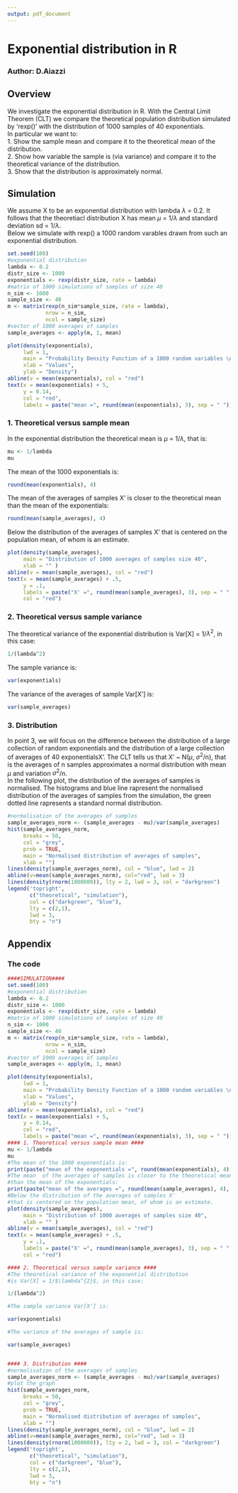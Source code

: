 ```yaml
---
output: pdf_document
---
```

# Exponential distribution in R #  
### Author: D.Aiazzi ###  
## Overview ##  
We investigate the exponential distribution in R. With the Central Limit Theorem (CLT) we compare the theoretical population distribution simulated by 'rexp()' with the distribution of 1000 samples of 40 exponentials.  
In particular we want to:  
1. Show the sample mean and compare it to the theoretical mean of the distribution.  
2. Show how variable the sample is (via variance) and compare it to the theoretical variance of the distribution.  
3. Show that the distribution is approximately normal.  

## Simulation ##

We assume X to be an exponential distribution with lambda $\lambda$ = 0.2. It follows that the theoretiacl distribution X has mean $\mu$ = 1/$\lambda$ and standard deviation sd = 1/$\lambda$.  
Below we simulate with rexp() a 1000 random varables drawn from such an exponential distribution.  


```r
set.seed(100)
#exponential distribution
lambda <- 0.2
distr_size <- 1000
exponentials <- rexp(distr_size, rate = lambda)
#matrix of 1000 simulations of samples of size 40
n_sim <- 1000
sample_size <- 40
m <- matrix(rexp(n_sim*sample_size, rate = lambda), 
            nrow = n_sim, 
            ncol = sample_size)
#vector of 1000 averages of samples
sample_averages <- apply(m, 1, mean)

plot(density(exponentials), 
     lwd = 1, 
     main = "Probability Density Function of a 1000 random variables \ndrawn from an exponential distribution\n (lambda = 0.2)",
     xlab = "Values",
     ylab = "Density")
abline(v = mean(exponentials), col = "red")
text(x = mean(exponentials) + 5, 
     y = 0.14,
     col = "red", 
     labels = paste("mean =", round(mean(exponentials), 3), sep = " "))
```







### 1. Theoretical versus sample mean ###

In the exponential distribution the theoretical mean is $\mu$ = 1/$\lambda$, that is: 

```r
mu <- 1/lambda
mu
```

The mean of the 1000 exponentials is:  

```r
round(mean(exponentials), 4)
```

The mean  of the averages of samples X' is closer to the theoretical mean than the mean of the exponentials:  

```r
round(mean(sample_averages), 4)
```

Below the distribution of the averages of samples X' that is centered on the population mean, of whom is an estimate.  

```r
plot(density(sample_averages), 
     main = "Distribution of 1000 averages of samples size 40",
     xlab = "" )
abline(v = mean(sample_averages), col = "red")
text(x = mean(sample_averages) + .5, 
     y = .1, 
     labels = paste("X' =", round(mean(sample_averages), 3), sep = " "), 
     col = "red")
```

### 2. Theoretical versus sample variance ###  

The theoretical variance of the exponential distribution is Var[X] = 1/$\lambda^{2}$, in this case:  

```r
1/(lambda^2)
```

The sample variance is:  

```r
var(exponentials)
```

The variance of the averages of sample Var[X'] is:  

```r
var(sample_averages)
```


### 3. Distribution ###  

In point 3, we will focus on the difference between the distribution of a large collection of random exponentials and the distribution of a large collection of averages of 40 exponentialsX'.
The CLT tells us that X' ~ N($\mu$, $\sigma^2$/n), that is the averages of n samples approximates a normal distribution with mean $\mu$ and variation $\sigma^2$/n.  
In the following plot, the distribution of the averages of samples is normalised. The histograms and blue line rapresent the normalised distribution of the averages of samples from the simulation, the green dotted line rapresents a standard normal distribution. 


```r
#normalisation of the averages of samples
sample_averages_norm <- (sample_averages - mu)/var(sample_averages)
hist(sample_averages_norm, 
     breaks = 50, 
     col = "grey", 
     prob = TRUE, 
     main = "Normalised distribution of averages of samples",
     xlab = "")
lines(density(sample_averages_norm), col = "blue", lwd = 2)
abline(v=mean(sample_averages_norm), col="red", lwd = 3)
lines(density(rnorm(1000000)), lty = 2, lwd = 3, col = "darkgreen")
legend('topright', 
       c("theoretical", "simulation"), 
       col = c("darkgreen", "blue"), 
       lty = c(2,1), 
       lwd = 3, 
       bty = "n")
```

## Appendix ##
 
### The code ###  

```r
####SIMULATION####
set.seed(100)
#exponential distribution
lambda <- 0.2
distr_size <- 1000
exponentials <- rexp(distr_size, rate = lambda)
#matrix of 1000 simulations of samples of size 40
n_sim <- 1000
sample_size <- 40
m <- matrix(rexp(n_sim*sample_size, rate = lambda), 
            nrow = n_sim, 
            ncol = sample_size)
#vector of 1000 averages of samples
sample_averages <- apply(m, 1, mean)

plot(density(exponentials), 
     lwd = 1, 
     main = "Probability Density Function of a 1000 random variables \ndrawn from an exponential distribution\n (lambda = 0.2)",
     xlab = "Values",
     ylab = "Density")
abline(v = mean(exponentials), col = "red")
text(x = mean(exponentials) + 5, 
     y = 0.14,
     col = "red", 
     labels = paste("mean =", round(mean(exponentials), 3), sep = " "))
#### 1. Theoretical versus sample mean ####
mu <- 1/lambda
mu
#The mean of the 1000 exponentials is:
print(paste("mean of the exponentials =", round(mean(exponentials), 4), sep = " "))
#The mean  of the averages of samples is closer to the theoretical mean 
#than the mean of the exponentials:
print(paste("mean of the averages =", round(mean(sample_averages), 4), sep = " "))
#Below the distribution of the averages of samples X' 
#that is centered on the population mean, of whom is an estimate.
plot(density(sample_averages), 
     main = "Distribution of 1000 averages of samples size 40",
     xlab = "" )
abline(v = mean(sample_averages), col = "red")
text(x = mean(sample_averages) + .5, 
     y = .1, 
     labels = paste("X' =", round(mean(sample_averages), 3), sep = " "), 
     col = "red")

#### 2. Theoretical versus sample variance ####
#The theoretical variance of the exponential distribution 
#is Var[X] = 1/$\lambda^{2}$, in this case:  

1/(lambda^2)

#The sample variance Var[X'] is:  

var(exponentials)

#The variance of the averages of sample is:  

var(sample_averages)


#### 3. Distribution ####
#normalisation of the averages of samples
sample_averages_norm <- (sample_averages - mu)/var(sample_averages)
#plot the graph
hist(sample_averages_norm, 
     breaks = 50, 
     col = "grey", 
     prob = TRUE, 
     main = "Normalised distribution of averages of samples",
     xlab = "")
lines(density(sample_averages_norm), col = "blue", lwd = 2)
abline(v=mean(sample_averages_norm), col="red", lwd = 3)
lines(density(rnorm(1000000)), lty = 2, lwd = 3, col = "darkgreen")
legend('topright', 
       c("theoretical", "simulation"), 
       col = c("darkgreen", "blue"), 
       lty = c(2,1), 
       lwd = 3, 
       bty = "n")
```

